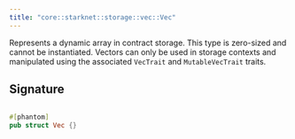 ```yaml
---
title: "core::starknet::storage::vec::Vec"
---
```


Represents a dynamic array in contract storage.
This type is zero-sized and cannot be instantiated.
Vectors can only be used in storage contexts and manipulated using the associated `VecTrait`
and `MutableVecTrait` traits.



## Signature

```rust

#[phantom]
pub struct Vec {}
```


